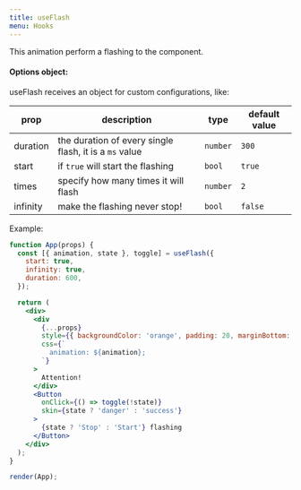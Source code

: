 ```yaml
---
title: useFlash
menu: Hooks
---
```


This animation perform a flashing to the component.

#### Options object:

useFlash receives an object for custom configurations, like:

<!-- prettier-ignore -->
| **prop** | **description** | **type** | **default value** |
| ------------- | --------------- | ----------------- | ---- |
| duration | the duration of every single flash, it is a `ms` value | `number` | `300` |
| start | if `true` will start the flashing | `bool` | `true` |
| times | specify how many times it will flash | `number` | `2` |
| infinity | make the flashing never stop! | `bool` | `false` |

Example:

```jsx react-live=true noInline fileName=flash.jsx
function App(props) {
  const [{ animation, state }, toggle] = useFlash({
    start: true,
    infinity: true,
    duration: 600,
  });

  return (
    <div>
      <div
        {...props}
        style={{ backgroundColor: 'orange', padding: 20, marginBottom: 20 }}
        css={`
          animation: ${animation};
        `}
      >
        Attention!
      </div>
      <Button
        onClick={() => toggle(!state)}
        skin={state ? 'danger' : 'success'}
      >
        {state ? 'Stop' : 'Start'} flashing
      </Button>
    </div>
  );
}

render(App);
```
